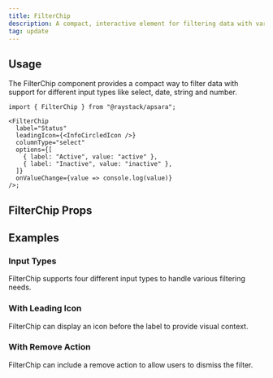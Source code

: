 ```yaml
---
title: FilterChip
description: A compact, interactive element for filtering data with various input types.
tag: update
---
```



<Demo data={playground} />

## Usage

The FilterChip component provides a compact way to filter data with support for different input types like select, date, string and number.

```tsx
import { FilterChip } from "@raystack/apsara";

<FilterChip
  label="Status"
  leadingIcon={<InfoCircledIcon />}
  columnType="select"
  options={[
    { label: "Active", value: "active" },
    { label: "Inactive", value: "inactive" },
  ]}
  onValueChange={value => console.log(value)}
/>;
```

## FilterChip Props

<auto-type-table path="./props.ts" name="FilterChipProps" />

## Examples

### Input Types

FilterChip supports four different input types to handle various filtering needs.

<Demo data={inputDemo} />

### With Leading Icon

FilterChip can display an icon before the label to provide visual context.

<Demo data={iconDemo} />

### With Remove Action

FilterChip can include a remove action to allow users to dismiss the filter.

<Demo data={actionDemo} />
